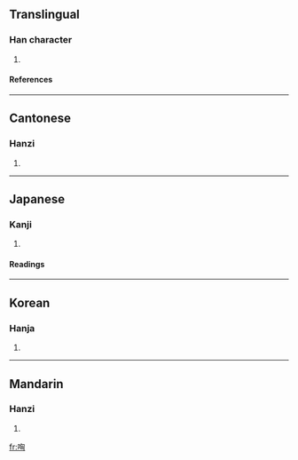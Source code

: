 ==Translingual==
===Han character===
{{Han char|rn=30|rad=口|as=06|sn=9|four=6702<sub>0</sub>|canj=口心山大 (RPUK)}}
# {{defn|Han}}
====References====
{{Han ref|kx=0189.010|dkj=03589|dj=0408.080|hdz=10620.050|uh=54C5|ud=21701|bh=CE46|bd=52806}}
----
==Cantonese==
===Hanzi===
{{yue-hanzi|jyut=|y=hung1}}
# {{defn|Cantonese}}
----
==Japanese==
===Kanji===
{{ja-kanji|grade=|rs=口06}}
# {{defn|Japanese}} 
====Readings====
{{ja-readings|on=[[こう]] (kō), [[く]] (ku), [[きょう]] (kyō)|kun=[[わめく]] (wameku)}}
----
==Korean==
===Hanja===
{{ko-hanja|hangeul=흉|rv=hyung|mr=hyung}}
# {{defn|Korean}}
----
==Mandarin==
===Hanzi===
{{cmn-hanzi|pin=[[duō]] ([[duo1]]), [[xiōng]] ([[xiong1]])|wg=to<sup>1</sup>, hsiung<sup>1</sup>}}
# {{defn|Mandarin}}

[[fr:哅]]